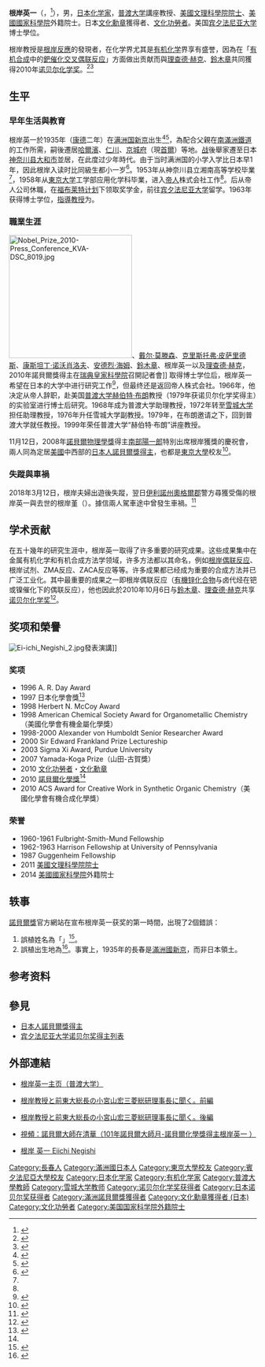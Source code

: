
{{Infobox_Scientist  
|name              =  根岸英一{{Nobel icon}}<br><small>{{lang|ja|根岸 英一（ねぎし えいいち）}}</small>
|image             =  Nobel Prize 2010-Press Conference KVA-DSC 7398.jpg
|image_width       = 
|caption           =  
|birth_date        = {{birth date|1935|7|14}} 
|birth_place       = {{Manchukuo}}[[新京特別市|新京特別市]]<br>（今{{PRC}}[[吉林省|吉林省]][[长春市|长春市]]）
|residence         ={{USA}}[[印第安纳州|印第安纳州]]
|nationality       ={{Manchukuo}}（1935~1945） <br>{{JPN}}
|death_date        =  {{death date and age|2021|6|6|1935|7|14}} 
|death_place       ={{USA}}[[印第安纳州|印第安纳州]][[印第安納波利斯|印第安納波利斯]]
|field             = 
|work_institution  = [[普渡大学|普渡大学]]<br />[[雪城大学|雪城大学]]
|alma_mater        = [[东京大学|东京大学]]<br />[[宾夕法尼亚大学|宾夕法尼亚大学]]
|academic_advisors = [[File:Nobel_prize_medal.svg|20px]][[赫伯特·布朗|赫伯特·布朗]]
|doctoral_advisor  =  {{lang|en|Allan R. Day}}
|doctoral_students =  
|known_for          = [[根岸偶联反应|根岸偶联反应]]
|prizes             =  Sir Edward Frankland Prize Lectureship (2000)<br>[[诺贝尔化学奖|诺贝尔化学奖]] (2010)<br>[[文化勋章_(日本)|文化勳章]] (2010)<br>[[文化功勞者|文化功勞者]] (2010)
|religion           =
|spouse = 根岸堇 
|footnotes          =親屬：<br>{{link-ja|鈴木健次|鈴木健次}}（內兄）
}}
{{Japanese|japanese=根岸 英一|kana=ねぎし えいいち|romaji=Negishi Ei-ichi}}

'''根岸英一'''（{{jpn|j=根岸 英一|hg=ねぎし えいいち|rm=Negishi Ei-ichi|f=h}}，{{bd|1935年|7月14日|2021年|6月6日|catIdx=Negishi}}<ref>{{Cite web|title=Ei-ichi Negishi, one of 2 Nobel Prize winners from Purdue University, dies|url=https://www.purdue.edu/newsroom/releases/2021/Q2/ei-ichi-negishi,-one-of-2-nobel-prize-winners-from-purdue-university,-dies.html|access-date=2021-06-11|last=Service|first=Purdue News|work=www.purdue.edu|language=en|archive-date=2021-10-10|archive-url=https://web.archive.org/web/20211010172957/https://www.purdue.edu/newsroom/releases/2021/Q2/ei-ichi-negishi,-one-of-2-nobel-prize-winners-from-purdue-university,-dies.html|dead-url=no}}</ref>），男，[[日本|日本]][[化学家|化学家]]，[[普渡大学|普渡大学]]講座教授、[[美國文理科學院|美國文理科學院]][[院士|院士]]、[[美國國家科學院|美國國家科學院]]外籍院士。日本[[文化勋章_(日本)|文化勳章]]獲得者、[[文化功勞者|文化功勞者]]。美国[[宾夕法尼亚大学|宾夕法尼亚大学]]博士學位。

根岸教授是[[根岸反應|根岸反應]]的發現者，在化学界尤其是[[有机化学|有机化学]]界享有盛誉，因為在「[[有机合成|有机合成]]中的[[鈀催化偶联反应|鈀催化交叉偶联反应]]」方面做出贡献而與[[理查德·赫克|理查德·赫克]]、[[鈴木章|鈴木章]]共同獲得2010年[[诺贝尔化学奖|诺贝尔化学奖]]。<ref>{{cite web|url=http://nobelprize.org/nobel_prizes/chemistry/laureates/2010/negishi.html|title=Ei-ichi Negishi - Biographical|publisher=Nobelprize.org|date=2010-10-06|access-date=2010-10-06|archive-date=2010-10-08|archive-url=https://web.archive.org/web/20101008070958/http://nobelprize.org/nobel_prizes/chemistry/laureates/2010/negishi.html|dead-url=no}}</ref><ref>{{Cite web |url=http://www.ch.ntu.edu.tw/nobel/2010.html |title=2010年諾貝爾獎簡介|access-date=2016-05-02 |archive-url=https://web.archive.org/web/20160502120854/http://www.ch.ntu.edu.tw/nobel/2010.html |archive-date=2016-05-02 |dead-url=yes }}</ref>

== 生平 ==
=== 早年生活與教育 ===
根岸英一於1935年（[[康德_(滿洲國)|康德]]二年）在[[满洲国|满洲国]][[新京|新京]]出生<ref name="ryukyushimpo">{{Cite news
 |url         = http://ryukyushimpo.jp/news/storyid-168485-storytopic-1.html
 |title       = ノーベル化学賞に鈴木、根岸氏
 |date        = 2010-10-06
 |accessdate  = 2010-10-06
 |newspaper   = 琉球新報
 |deadurl     = yes
 |archiveurl  = https://web.archive.org/web/20101130201753/http://ryukyushimpo.jp/news/storyid-168485-storytopic-1.html
 |archivedate = 2010-11-30
}}</ref><ref name="hochi">{{Cite news|url=http://hochi.yomiuri.co.jp/topics/news/20101007-OHT1T00061.htm|title=根岸英一氏「不思議でないと思った」…ノーベル化学賞|date=2010-10-07|accessdate=2010-10-07|newspaper=スポーツ報知|publisher=報知新聞社}}{{dead link|date=2018年3月 |bot=InternetArchiveBot |fix-attempted=yes }}</ref>，為配合父親在[[南滿洲鐵道|南滿洲鐵道]]的工作所需，嗣後遷居[[哈爾濱|哈爾濱]]、[[仁川|仁川]]、[[京城府|京城府]]（現[[首爾|首爾]]）等地。[[第二次世界大戰|战]]後舉家遷至日本[[神奈川县|神奈川县]][[大和市|大和市]]並居，在此度过少年時代。由于当时满洲国的小学入学比日本早1年，因此根岸入读{{Link-ja|神奈川县立湘南高等学校|神奈川県立湘南高等学校}}时比同級生都小一岁<ref>{{Cite web|title=湘南高校出身のノーベル賞・根岸さん、同級生らから喜びの声/神奈川|url=http://news.kanaloco.jp/localnews/article/1010070010/|accessdate=2010-10-07|work=神奈川新聞|archiveurl=https://web.archive.org/web/20130617182807/http://news.kanaloco.jp/localnews/article/1010070010/|archivedate=2013-06-17}}</ref>。1953年从神奈川县立湘南高等学校毕業<ref name="hochi" />，1958年从[[東京大学|東京大学]]工学部应用化学科毕業，进入[[帝人|帝人]]株式会社工作<ref name="ryukyushimpo" />。后从帝人公司休職，在[[福布莱特计划|福布莱特计划]]下领取奖学金，前往[[宾夕法尼亚大学|宾夕法尼亚大学]]留学。1963年获得博士学位，[[指導教授|指導教授]]为{{lang|en|Allan R. Day}}。

=== 職業生涯 ===
[[File:Nobel_Prize_2010-Press_Conference_KVA-DSC_8019.jpg|250px]]、[[戴尔·莫滕森|戴尔·莫滕森]]、[[克里斯托弗·皮萨里德斯|克里斯托弗·皮萨里德斯]]、[[康斯坦丁·诺沃肖洛夫|康斯坦丁·诺沃肖洛夫]]、[[安德烈·海姆|安德烈·海姆]]、[[鈴木章|鈴木章]]、根岸英一以及[[理查德·赫克|理查德·赫克]]，2010年諾貝爾獎得主在[[瑞典皇家科學院|瑞典皇家科學院]]召開記者會]]
取得博士学位后，根岸英一希望在日本的大学中进行研究工作<ref>{{Cite web|title=ノーベル化学賞：根岸さんうっすら涙「来るものが来た」|url=https://archive.is/20120719211712/mainichi.jp/select/wadai/news/20101007k0000e040036000c.html |accessdate=2010-10-07|work=毎日新聞（電子版）}}</ref>，但最终还是返回帝人株式会社。1966年，他决定从帝人辞职，赴美国[[普渡大学|普渡大学]][[赫伯特·布朗|赫伯特·布朗]]教授（1979年获诺贝尔化学奖得主）的实验室进行博士后研究。1968年成为普渡大学助理教授，1972年转至[[雪城大学|雪城大学]]担任助理教授，1976年升任雪城大学副教授。1979年，在布朗邀请之下，回到普渡大学就任教授。1999年荣任普渡大学“赫伯特·布朗”讲座教授。<!--1999年からパデュー大学ハーバート・C・ブラウン化学研究室特別教授の職位にある。-->

11月12日，2008年[[諾貝爾物理學獎|諾貝爾物理學獎]]得主[[南部陽一郎|南部陽一郎]]特別出席根岸獲獎的慶祝會，兩人同為定居[[美國|美國]]中西部的[[日本人諾貝爾獎得主|日本人諾貝爾獎得主]]，也都是[[東京大學|東京大學]]校友<ref>{{Cite web|title=ノーベル賞の根岸英一さんを祝福　南部陽一郎さんら、米で祝賀会|url=http://www.47news.jp/CN/201011/CN2010111301000326.html|accessdate=|work=47NEWS|archiveurl=https://web.archive.org/web/20150526064242/http://www.47news.jp/CN/201011/CN2010111301000326.html|archivedate=2015-05-26}}</ref>。

=== 失蹤與車禍 ===
2018年3月12日，根岸夫婦出遊後失蹤，翌日[[伊利諾州|伊利諾州]][[奧格爾縣_(伊利諾伊州)|奧格爾郡]]警方尋獲受傷的根岸英一與去世的根岸堇（{{lang|ja|根岸 すみれ}}）。據信兩人駕車途中曾發生車禍。<ref name="kyodo20180315">{{Cite web|title=根岸さん妻死亡、本人けが|url=https://this.kiji.is/346757896324924513?c=39546741839462401|accessdate=2018-03-15|work=共同通信|archiveurl=https://web.archive.org/web/20180315133835/https://this.kiji.is/346757896324924513?c=39546741839462401|archivedate=2018-03-15}}</ref>

== 学术贡献 ==
在五十幾年的研究生涯中，根岸英一取得了许多重要的研究成果。这些成果集中在金属有机化学和有机合成方法学领域，许多方法都以其命名，例如[[根岸偶联反应|根岸偶联反应]]、根岸试剂、ZMA反应、ZACA反应等等。许多成果都已经成为重要的合成方法并已广泛工业化。其中最重要的成果之一即根岸偶联反应（[[有機锌化合物|有機锌化合物]]与卤代烃在钯或镍催化下的偶联反应），他也因此於2010年10月6日与[[鈴木章|鈴木章]]、[[理查德·赫克|理查德·赫克]]共享[[诺贝尔化学奖|诺贝尔化学奖]]<ref name="sankei">{{Cite news|url=http://sankei.jp.msn.com/culture/academic/101006/acd1010061854009-n1.htm|title=鈴木名誉教授と根岸氏にノーベル化学賞|date=2010-10-06|newspaper=産経新聞|accessdate=2010-10-06|deadurl=yes|archiveurl=https://web.archive.org/web/20101006181652/http://sankei.jp.msn.com/culture/academic/101006/acd1010061854009-n1.htm|archivedate=2010-10-06}}</ref>。

== 奖项和榮譽 ==
[[File:Ei-ichi_Negishi_2.jpg|thumb]]發表演講]]
=== 奖项 ===
*1996 A. R. Day Award
*1997 日本化學會獎<ref>{{Cite web|url=http://www.csj.jp/prize/winner.html#jyusyo-1|title=日本化学会 各賞受賞者一覧|accessdate=2010-10-07|date=2010-01-22|publisher=日本化学会|archive-date=2020-04-24|archive-url=https://web.archive.org/web/20200424111233/http://www.csj.jp/prize/winner.html#jyusyo-1|dead-url=no}}</ref>
*1998 Herbert N. McCoy Award
*1998 American Chemical Society Award for Organometallic Chemistry（美國化學會有機金屬化學獎）
*1998-2000 Alexander von Humboldt Senior Researcher Award
*2000 Sir Edward Frankland Prize Lectureship
*2003 Sigma Xi Award, Purdue University
*2007 Yamada-Koga Prize（山田-古賀獎）
*2010 [[文化功勞者|文化功勞者]]・[[文化勋章_(日本)|文化勳章]]
*2010 [[諾貝爾化學獎|諾貝爾化學獎]]<ref name="sankei" />
*2010 ACS Award for Creative Work in Synthetic Organic Chemistry（美國化學會有機合成化學獎）

=== 荣誉 ===
*1960-1961 Fulbright-Smith-Mund Fellowship
*1962-1963 Harrison Fellowship at University of Pennsylvania
*1987 Guggenheim Fellowship
*2011 [[美國文理科學院|美國文理科學院]][[院士|院士]]
*2014 [[美國國家科學院|美國國家科學院]]外籍院士

== 轶事 ==
[[諾貝爾獎|諾貝爾獎]]官方網站在宣布根岸英一获奖的第一時間，出現了2個錯誤：
#誤植姓名為「{{lang|ja|根岸栄一}}」<ref>{{Cite web|title=press_jap.pdf|url=https://www.nobelprize.org/nobel_prizes/chemistry/laureates/2010/press_jap.pdf|accessdate=|work=|archive-date=2016-04-04|archive-url=https://web.archive.org/web/20160404230853/http://www.nobelprize.org/nobel_prizes/chemistry/laureates/2010/press_jap.pdf|dead-url=no}}</ref>。
#誤植出生地為{{lang|en|Changchun,China (former Japan)}}<ref>{{cite web|url=https://news.cision.com/kungl--vetenskapsakademien/r/the-nobel-prize-in-chemistry-2010,c516497|title=The Nobel Prize in Chemistry 2010|website=News Powered by Cision|access-date=2021-06-12|archive-date=2021-06-12|archive-url=https://web.archive.org/web/20210612074019/https://news.cision.com/kungl--vetenskapsakademien/r/the-nobel-prize-in-chemistry-2010,c516497|dead-url=no}}</ref>。事實上，1935年的長春是[[滿洲國|滿洲國]][[新京|新京]]，而非日本領土。

== 参考资料 ==
{{reflist}}

== 參見 ==
{{portal box|人物|化學}}
* [[日本人諾貝爾獎得主|日本人諾貝爾獎得主]]
* [[宾夕法尼亚大学诺贝尔奖得主列表|宾夕法尼亚大学诺贝尔奖得主列表]]

== 外部連結 ==
* {{en icon}}[https://web.archive.org/web/20101009181659/http://www.chem.purdue.edu/people/faculty/faculty.asp?itemID=52 根岸英一主页（普渡大学）]
* {{ja icon}}[https://web.archive.org/web/20131014043002/http://www.bsfuji.tv/primenews/movie/index.html?d110802_0 根岸教授と前東大総長の小宮山宏三菱総研理事長に聞く。前編]
* {{ja icon}}[https://web.archive.org/web/20131014043000/http://www.bsfuji.tv/primenews/movie/index.html?d110802_1 根岸教授と前東大総長の小宮山宏三菱総研理事長に聞く。後編]
* {{zh icon}}[https://web.archive.org/web/20150404041606/http://www.media.nthu.edu.tw/media/show/id/2724 視頻：諾貝爾大師在清華（101年諾貝爾大師月-諾貝爾化學獎得主根岸英一 ）]
* {{zh icon}}[http://www.chem-station.com/cn/chemists/2015/07/根岸-英一-eiichi-negishi.html 根岸 英一 Eiichi Negishi ] {{Wayback|url=http://www.chem-station.com/cn/chemists/2015/07/%E6%A0%B9%E5%B2%B8-%E8%8B%B1%E4%B8%80-eiichi-negishi.html |date=20170721013906 }}

{{诺贝尔化学奖获得者 (2001年－2025年)}}
{{2010年诺贝尔奖获得者}}
{{日本諾貝爾獎得主}}

{{Authority control}}
{{DEFAULTSORT:Negishi Eiichi}}
[[Category:長春人|Category:長春人]]
[[Category:滿洲國日本人|Category:滿洲國日本人]]
[[Category:東京大學校友|Category:東京大學校友]]
[[Category:賓夕法尼亞大學校友|Category:賓夕法尼亞大學校友]]
[[Category:日本化学家|Category:日本化学家]]
[[Category:有机化学家|Category:有机化学家]]
[[Category:普渡大學教師|Category:普渡大學教師]]
[[Category:雪城大学教师|Category:雪城大学教师]]
[[Category:诺贝尔化学奖获得者|Category:诺贝尔化学奖获得者]]
[[Category:日本诺贝尔奖获得者|Category:日本诺贝尔奖获得者]]
[[Category:滿洲諾貝爾獎獲得者|Category:滿洲諾貝爾獎獲得者]]
[[Category:文化勳章獲得者_(日本)|Category:文化勳章獲得者 (日本)]]
[[Category:文化功勞者|Category:文化功勞者]]
[[Category:美国国家科学院外籍院士|Category:美国国家科学院外籍院士]]